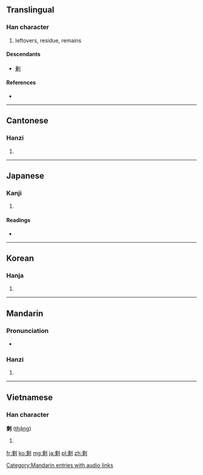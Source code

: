 {{also|剰}}
==Translingual==

===Han character===
{{Han char|rn=18|rad=刀|as=10|sn=12|four=2290<sub>0</sub>|canj=竹心中弓 (HPLN)}}

# leftovers, residue, remains

====Descendants====
* [[剰]]

====References====
* {{Han ref|kx=0142.040|dkj=02109|dj=0323.020|hdz=10350.100|uh=5269|ud=21097|bh=B3D1|bd=46033}}

----

==Cantonese==

===Hanzi===
{{yue-hanzi|jyut=|y=sing6}}

# {{defn|Cantonese|sort=刀10}}

----

==Japanese==

===Kanji===
{{ja-kanji|grade=|rs=刀10}}

# {{defn|Japanese|sort=刀10}} <!-- line may be deleted if/when POS headers are added -->

====Readings====
* {{ja-readings|on=[[じょう]] (jō)|kun=[[あまる]] (amaru), [[あまり]] (amari), [[あまつさえ]] (amatsusae)}}

----

==Korean==

===Hanja===
{{ko-hanja|hangeul=잉|rv=ing|mr=ing}}

# {{defn|Korean|sort=刀10}}

----

==Mandarin==

===Pronunciation===
* {{audio|zh-shèng.ogg|audio}}

===Hanzi===
{{cmn-hanzi|pin=[[shèng]] ([[sheng4]])|wg=sheng<sup>4</sup>}}

# {{defn|Mandarin|sort=刀10}}

[[Category:Mandarin entries with audio links]]

----

==Vietnamese==

===Han character===
'''剩''' ([[thặng]])

# {{defn|Vietnamese}}

[[fr:剩]]
[[ko:剩]]
[[mg:剩]]
[[ja:剩]]
[[pl:剩]]
[[zh:剩]]